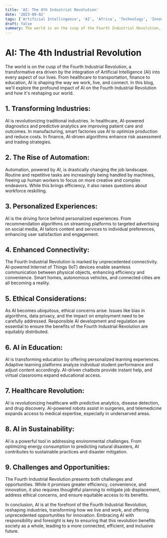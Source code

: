 ```yaml
---
title: 'AI: The 4th Industrial Revolution'
date: '2023-09-02'
tags: ['Artificial Intellingence', 'AI', 'Africa', 'Technology', 'Innovation']
draft: false
summary: The world is on the cusp of the Fourth Industrial Revolution, a transformative era driven by the integration of Artificial Intelligence (AI) into every aspect of our lives. From healthcare to transportation, finance to education, AI is shaping the way we work, live, and connect. In this blog, we'll explore the profound impact of AI on the Fourth Industrial Revolution and how it's reshaping our world.
---
```


# **AI: The 4th Industrial Revolution**

The world is on the cusp of the Fourth Industrial Revolution, a transformative era driven by the integration of Artificial Intelligence (AI) into every aspect of our lives. From healthcare to transportation, finance to education, AI is shaping the way we work, live, and connect. In this blog, we'll explore the profound impact of AI on the Fourth Industrial Revolution and how it's reshaping our world.

## **1. Transforming Industries:**

AI is revolutionizing traditional industries. In healthcare, AI-powered diagnostics and predictive analytics are improving patient care and outcomes. In manufacturing, smart factories use AI to optimize production and reduce costs. In finance, AI-driven algorithms enhance risk assessment and trading strategies.

## **2. The Rise of Automation:**

Automation, powered by AI, is drastically changing the job landscape. Routine and repetitive tasks are increasingly being handled by machines, freeing up human workers to focus on more creative and complex endeavors. While this brings efficiency, it also raises questions about workforce reskilling.

## **3. Personalized Experiences:**

AI is the driving force behind personalized experiences. From recommendation algorithms on streaming platforms to targeted advertising on social media, AI tailors content and services to individual preferences, enhancing user satisfaction and engagement.

## **4. Enhanced Connectivity:**

The Fourth Industrial Revolution is marked by unprecedented connectivity. AI-powered Internet of Things (IoT) devices enable seamless communication between physical objects, enhancing efficiency and convenience. Smart homes, autonomous vehicles, and connected cities are all becoming a reality.

## **5. Ethical Considerations:**

As AI becomes ubiquitous, ethical concerns arise. Issues like bias in algorithms, data privacy, and the impact on employment need to be carefully addressed. Responsible AI development and regulation are essential to ensure the benefits of the Fourth Industrial Revolution are equitably distributed.

## **6. AI in Education:**

AI is transforming education by offering personalized learning experiences. Adaptive learning platforms analyze individual student performance and adjust content accordingly. AI-driven chatbots provide instant help, and virtual classrooms expand educational access.

## **7. Healthcare Revolution:**

AI is revolutionizing healthcare with predictive analytics, disease detection, and drug discovery. AI-powered robots assist in surgeries, and telemedicine expands access to medical expertise, especially in underserved areas.

## **8. AI in Sustainability:**

AI is a powerful tool in addressing environmental challenges. From optimizing energy consumption to predicting natural disasters, AI contributes to sustainable practices and disaster mitigation.

## **9. Challenges and Opportunities:**

The Fourth Industrial Revolution presents both challenges and opportunities. While it promises greater efficiency, convenience, and innovation, it also requires thoughtful planning to mitigate job displacement, address ethical concerns, and ensure equitable access to its benefits.

In conclusion, AI is at the forefront of the Fourth Industrial Revolution, reshaping industries, transforming how we live and work, and offering unprecedented opportunities for innovation. Embracing AI with responsibility and foresight is key to ensuring that this revolution benefits society as a whole, leading to a more connected, efficient, and inclusive future.
